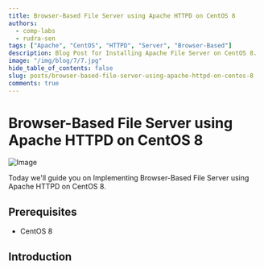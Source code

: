```yaml
---
title: Browser-Based File Server using Apache HTTPD on CentOS 8
authors:
  - comp-labs
  - rudra-sen
tags: ["Apache", "CentOS", "HTTPD", "Server", "Browser-Based"]
description: Blog Post for Installing Apache File Server on CentOS 8.
image: "/img/blog/7/7.jpg"
hide_table_of_contents: false
slug: posts/browser-based-file-server-using-apache-httpd-on-centos-8
comments: true
---
```


# Browser-Based File Server using Apache HTTPD on CentOS 8

![Image](/img/blog/7/7.jpg)

Today we'll guide you on Implementing Browser-Based File Server using Apache HTTPD on CentOS 8.

<!-- truncate -->

## Prerequisites

- CentOS 8

## Introduction
